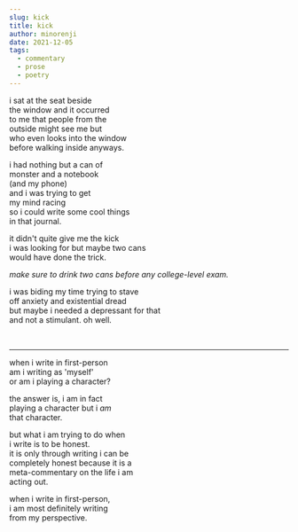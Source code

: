 ```yaml
---
slug: kick
title: kick
author: minorenji
date: 2021-12-05
tags:
  - commentary
  - prose
  - poetry
---
```


i sat at the seat beside  
the window and it occurred  
to me that people from the  
outside might see me but  
who even looks into the window  
before walking inside anyways.

i had nothing but a can of  
monster and a notebook  
(and my phone)  
and i was trying to get  
my mind racing  
so i could write some cool things  
in that journal.

it didn't quite give me the kick  
i was looking for but maybe two cans  
would have done the trick.

*make sure to drink two cans before any college-level exam.*

i was biding my time trying to stave  
off anxiety and existential dread  
but maybe i needed a depressant for that  
and not a stimulant. oh well.  

<br/>

---
when i write in first-person  
am i writing as 'myself'  
or am i playing a character?

the answer is, i am in fact  
playing a character but i *am*  
that character.

but what i am trying to do when  
i write is to be honest.  
it is only through writing i can be  
completely honest because it is a  
meta-commentary on the life i am  
acting out.

when i write in first-person,  
i am most definitely writing  
from my perspective.